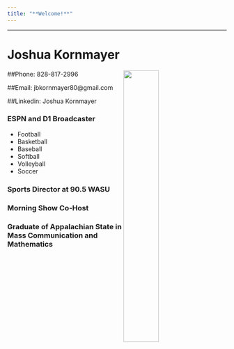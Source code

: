 ```yaml
---
title: "**Welcome!**"
---
```



<hr>

# **Joshua Kornmayer**
##Phone: 828-817-2996
<img src="IMG_2062.JPG" style="width:40%; margin-right: 35px" align="right">

##Email: jbkornmayer80@gmail.com

##Linkedin: Joshua Kornmayer
 
### ESPN and D1 Broadcaster
* Football
* Basketball 
* Baseball
* Softball
* Volleyball
* Soccer

### Sports Director at 90.5 WASU
### Morning Show Co-Host

### Graduate of Appalachian State in Mass Communication and Mathematics
